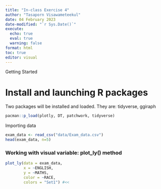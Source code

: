 ```yaml
---
title: "In-class Exercise 4"
author: "Tasaporn Visawameteekul"
date: 04 February 2023
date-modified: "`r Sys.Date()`"
execute: 
  echo: true
  eval: true
  warning: false
format: html
toc: true
editor: visual
---
```


Getting Started

# Install and launching R packages

Two packages will be installed and loaded. They are: tidyverse, ggiraph

```r
pacman::p_load(plotly, DT, patchwork, tidyverse)
```

Importing data

```r
exam_data <- read_csv("data/Exam_data.csv")
head(exam_data, n=5)
```

### Working with visual variable: plot_ly() method

```r
plot_ly(data = exam_data, 
        x = ~ENGLISH,
        y = ~MATHS,
        color = ~RACE,
        colors = "Set1") #<<
```

